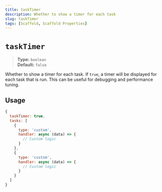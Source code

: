 ```yaml
---
title: taskTimer
description: Whether to show a timer for each task
slug: taskTimer
tags: [Scaffold, Scaffold Properties]
---
```


# `taskTimer`

> **Type:** `boolean`\
> **Default:** `false`

Whether to show a timer for each task. If `true`, a timer will be displayed for each task that is run. This can be useful for debugging and performance tuning.

## Usage

```js
{
  taskTimer: true,
  tasks: [
    {
      type: 'custom',
      handler: async (data) => {
        // Custom logic
      }
    },
    {
      type: 'custom',
      handler: async (data) => {
        // Custom logic
      }
    }
  ]
}
```

